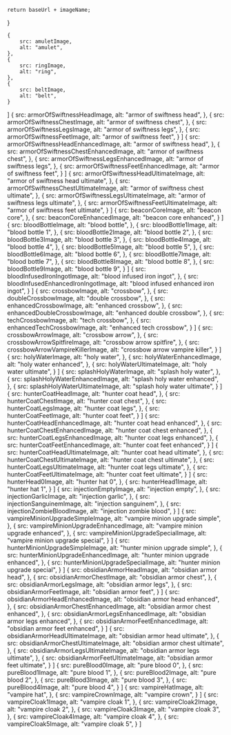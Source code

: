 

    return baseUrl + imageName;
}

    {
        src: amuletImage,
        alt: "amulet",
    },
    {
        src: ringImage,
        alt: "ring",
    },
    {
        src: beltImage,
        alt: "belt",
    }
]
    {
        src: armorOfSwiftnessHeadImage,
        alt: "armor of swiftness head",
    },
    {
        src: armorOfSwiftnessChestImage,
        alt: "armor of swiftness chest",
    },
    {
        src: armorOfSwiftnessLegsImage,
        alt: "armor of swiftness legs",
    },
    {
        src: armorOfSwiftnessFeetImage,
        alt: "armor of swiftness feet",
    }
]
    {
        src: armorOfSwiftnessHeadEnhancedImage,
        alt: "armor of swiftness head",
    },
    {
        src: armorOfSwiftnessChestEnhancedImage,
        alt: "armor of swiftness chest",
    },
    {
        src: armorOfSwiftnessLegsEnhancedImage,
        alt: "armor of swiftness legs",
    },
    {
        src: armorOfSwiftnessFeetEnhancedImage,
        alt: "armor of swiftness feet",
    }
]
    {
        src: armorOfSwiftnessHeadUltimateImage,
        alt: "armor of swiftness head ultimate",
    },
    {
        src: armorOfSwiftnessChestUltimateImage,
        alt: "armor of swiftness chest ultimate",
    },
    {
        src: armorOfSwiftnessLegsUltimateImage,
        alt: "armor of swiftness legs ultimate",
    },
    {
        src: armorOfSwiftnessFeetUltimateImage,
        alt: "armor of swiftness feet ultimate",
    }
    ]
{
        src: beaconCoreImage,
        alt: "beacon core",
    },
    {
        src: beaconCoreEnhancedImage,
        alt: "beacon core enhanced",
    }
]
    {
        src: bloodBottleImage,
        alt: "blood bottle",
    },
    {
        src: bloodBottle1Image,
        alt: "blood bottle 1",
    },
    {
        src: bloodBottle2Image,
        alt: "blood bottle 2",
    },
    {
        src: bloodBottle3Image,
        alt: "blood bottle 3",
    },
    {
        src: bloodBottle4Image,
        alt: "blood bottle 4",
    },
    {
        src: bloodBottle5Image,
        alt: "blood bottle 5",
    },
    {
        src: bloodBottle6Image,
        alt: "blood bottle 6",
    },
    {
        src: bloodBottle7Image,
        alt: "blood bottle 7",
    },
    {
        src: bloodBottle8Image,
        alt: "blood bottle 8",
    },
    {
        src: bloodBottle9Image,
        alt: "blood bottle 9",
    }
]
    {
        src: bloodInfusedIronIngotImage,
        alt: "blood infused iron ingot",
    },
    {
        src: bloodInfusedEnhancedIronIngotImage,
        alt: "blood infused enhanced iron ingot",
    }
]
    {
        src: crossbowImage,
        alt: "crossbow",
    },
    {
        src: doubleCrossbowImage,
        alt: "double crossbow",
    },
    {
        src: enhancedCrossbowImage,
        alt: "enhanced crossbow",
    },
    {
        src: enhancedDoubleCrossbowImage,
        alt: "enhanced double crossbow",
    },
    {
        src: techCrossbowImage,
        alt: "tech crossbow",
    },
    {
        src: enhancedTechCrossbowImage,
        alt: "enhanced tech crossbow",
    }
]
    {
        src: crossbowArrowImage,
        alt: "crossbow arrow",
    },
    {
        src: crossbowArrowSpitfireImage,
        alt: "crossbow arrow spitfire",
    },
    {
        src: crossbowArrowVampireKillerImage,
        alt: "crossbow arrow vampire killer",
    }
]
    {
        src: holyWaterImage,
        alt: "holy water",
    },
    {
        src: holyWaterEnhancedImage,
        alt: "holy water enhanced",
    },
    {
        src: holyWaterUltimateImage,
        alt: "holy water ultimate",
    }
]
    {
        src: splashHolyWaterImage,
        alt: "splash holy water",
    },
    {
        src: splashHolyWaterEnhancedImage,
        alt: "splash holy water enhanced",
    },
    {
        src: splashHolyWaterUltimateImage,
        alt: "splash holy water ultimate",
    }
]
    {
        src: hunterCoatHeadImage,
        alt: "hunter coat head",
    },
    {
        src: hunterCoatChestImage,
        alt: "hunter coat chest",
    },
    {
        src: hunterCoatLegsImage,
        alt: "hunter coat legs",
    },
    {
        src: hunterCoatFeetImage,
        alt: "hunter coat feet",
    }
]
    {
        src: hunterCoatHeadEnhancedImage,
        alt: "hunter coat head enhanced",
    },
    {
        src: hunterCoatChestEnhancedImage,
        alt: "hunter coat chest enhanced",
    },
    {
        src: hunterCoatLegsEnhancedImage,
        alt: "hunter coat legs enhanced",
    },
    {
        src: hunterCoatFeetEnhancedImage,
        alt: "hunter coat feet enhanced",
    }
]
    {
        src: hunterCoatHeadUltimateImage,
        alt: "hunter coat head ultimate",
    },
    {
        src: hunterCoatChestUltimateImage,
        alt: "hunter coat chest ultimate",
    },
    {
        src: hunterCoatLegsUltimateImage,
        alt: "hunter coat legs ultimate",
    },
    {
        src: hunterCoatFeetUltimateImage,
        alt: "hunter coat feet ultimate",
    }
]
    {
        src: hunterHead0Image,
        alt: "hunter hat 0",
    },
    {
        src: hunterHead1Image,
        alt: "hunter hat 1",
    }
]
    {
        src: injectionEmptyImage,
        alt: "injection empty",
    },
    {
        src: injectionGarlicImage,
        alt: "injection garlic",
    },
    {
        src: injectionSanguinemImage,
        alt: "injection sanguinem",
    },
    {
        src: injectionZombieBloodImage,
        alt: "injection zombie blood",
    }
]
    {
        src: vampireMinionUpgradeSimpleImage,
        alt: "vampire minion upgrade simple",
    },
    {
        src: vampireMinionUpgradeEnhancedImage,
        alt: "vampire minion upgrade enhanced",
    },
    {
        src: vampireMinionUpgradeSpecialImage,
        alt: "vampire minion upgrade special",
    }
]
    {
        src: hunterMinionUpgradeSimpleImage,
        alt: "hunter minion upgrade simple",
    },
    {
        src: hunterMinionUpgradeEnhancedImage,
        alt: "hunter minion upgrade enhanced",
    },
    {
        src: hunterMinionUpgradeSpecialImage,
        alt: "hunter minion upgrade special",
    }
]
    {
        src: obsidianArmorHeadImage,
        alt: "obsidian armor head",
    },
    {
        src: obsidianArmorChestImage,
        alt: "obsidian armor chest",
    },
    {
        src: obsidianArmorLegsImage,
        alt: "obsidian armor legs",
    },
    {
        src: obsidianArmorFeetImage,
        alt: "obsidian armor feet",
    }
]
    {
        src: obsidianArmorHeadEnhancedImage,
        alt: "obsidian armor head enhanced",
    },
    {
        src: obsidianArmorChestEnhancedImage,
        alt: "obsidian armor chest enhanced",
    },
    {
        src: obsidianArmorLegsEnhancedImage,
        alt: "obsidian armor legs enhanced",
    },
    {
        src: obsidianArmorFeetEnhancedImage,
        alt: "obsidian armor feet enhanced",
    }
]
    {
        src: obsidianArmorHeadUltimateImage,
        alt: "obsidian armor head ultimate",
    },
    {
        src: obsidianArmorChestUltimateImage,
        alt: "obsidian armor chest ultimate",
    },
    {
        src: obsidianArmorLegsUltimateImage,
        alt: "obsidian armor legs ultimate",
    },
    {
        src: obsidianArmorFeetUltimateImage,
        alt: "obsidian armor feet ultimate",
    }
]
    {
        src: pureBlood0Image,
        alt: "pure blood 0",
    },
    {
        src: pureBlood1Image,
        alt: "pure blood 1",
    },
    {
        src: pureBlood2Image,
        alt: "pure blood 2",
    },
    {
        src: pureBlood3Image,
        alt: "pure blood 3",
    },
    {
        src: pureBlood4Image,
        alt: "pure blood 4",
    }
]
    {
        src: vampireHatImage,
        alt: "vampire hat",
    },
    {
        src: vampireCrownImage,
        alt: "vampire crown",
    }
]
    {
        src: vampireCloak1Image,
        alt: "vampire cloak 1",
    },
    {
        src: vampireCloak2Image,
        alt: "vampire cloak 2",
    },
    {
        src: vampireCloak3Image,
        alt: "vampire cloak 3",
    },
    {
        src: vampireCloak4Image,
        alt: "vampire cloak 4",
    },
    {
        src: vampireCloak5Image,
        alt: "vampire cloak 5",
    }
]